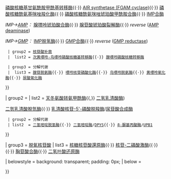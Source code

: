 {{Navbox
| name  = 核苷酸代谢酶类
| title = 
* [[代谢]]：{{le|蛋白质代谢|Protein metabolism|氨基酸代谢}}
* [[核苷酸]][[酶]]
| state = {{{state<includeonly>|autocollapse</includeonly>}}}

| titlestyle = background:#e7dcc3
| groupstyle = background-color: AntiqueWhite
| bodyclass = hlist

| group1 = [[嘌呤代谢]]
|  list1 = {{Navbox subgroup
  | groupstyle = background-color: AntiqueWhite

  | group1 = 合成代谢
  |  list1 = [[核糖-5-磷酸|R5P]]→[[次黄嘌呤核苷酸|IMP]]：{{le|核糖-磷酸二磷酸激酶|Ribose-phosphate diphosphokinase}}{{·}} [[酰胺基磷酸核糖基转移酶]]{{·}} [[磷酸核糖基甘氨酰胺甲酰基转移酶]]{{·}} [[AIR synthetase (FGAM cyclase)]]{{·}} [[磷酸核糖酰氨基咪唑羧化酶]]{{·}} [[磷酸核糖酰氨咪唑琥珀酸甲酰胺合酶]]{{·}} [[肌苷单磷酸合酶|IMP合酶]]

''IMP→[[腺苷一磷酸|AMP]]：'' [[腺嘌呤琥珀酸合酶]]{{·}} [[腺苷酸琥珀酸裂解酶]]{{·}} ''reverse'' ([[AMP deaminase]])

''IMP→[[鸟苷一磷酸|GMP]]：'' [[IMP脱氢酶]]{{·}} [[GMP合酶]]{{·}} ''reverse'' ([[GMP reductase]])

  | group2 = [[核苷酸补救]]
  |  list2 = [[次黄嘌呤-鸟嘌呤磷酸核糖基转移酶]]{{·}} [[腺嘌呤磷酸核糖转移酶]]

  | group3 = 分解代谢
  |  list3 = [[腺苷脱氨酶]]{{·}} [[嘌呤核苷磷酸化酶]]{{·}} [[鸟嘌呤脱氨酶]]{{·}} [[黄嘌呤氧化酶]]{{·}} [[尿酸氧化酶]]

}}

| group2 = {{le|嘧啶代谢|Pyrimidine metabolism}}
|  list2 = {{Navbox subgroup
  | groupstyle = background-color: AntiqueWhite

  | group1 = 合成代谢
  |  list1 = [[CAD (基因)|CAD]] ({{le|氨甲酰磷酸合酶II|Carbamoyl phosphate synthase II}}{{,}} [[天冬氨酸转氨甲酰酶]]{{,}} [[二氢乳清酸酶]])

[[二氫乳清酸脫氫酶]]{{·}} [[乳清酸核苷-5'-磷酸脱羧酶]]/[[尿苷酸合成酶]]

{{le|CTP合酶|CTP synthase}}

  | group2 = 分解代谢
  | list2  = [[二氢嘧啶脱氢酶]]{{·}} [[二氢嘧啶酶]]/[[DPYS]]{{·}} [[β-脲基丙酸酶]]/[[UPB1]]

}}

| group3 = [[脱氧核苷酸]]
|  list3 = [[核糖核苷酸還原酶]]{{·}} [[核苷-二磷酸激酶]]{{·}} {{le|DCMP脱氨酶|DCMP deaminase}}{{·}} [[胸苷酸合酶]]{{·}} [[二氢叶酸还原酶]]

| belowstyle = background: transparent; padding: 0px;
| below = {{Metabolic navs}}

}}<noinclude>
{{collapsible option}}

[[Category:核苷酸代谢途径模板|{{PAGENAME}}]]
</noinclude>